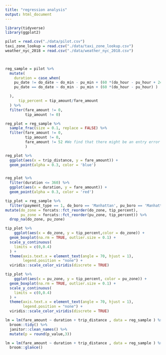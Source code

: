 ```yaml
---
title: "regression analysis"
output: html_document
---
```


```r
library(tidyverse)
library(ggplot2)

pilot = read.csv("./data/pilot.csv")
taxi_zone_lookup = read.csv("./data/taxi_zone_lookup.csv")
weather_nyc_2018 = read.csv("./data/weather_nyc_2018.csv")


  
reg_sample = pilot %>% 
  mutate(
    duration = case_when(
    pu_date != do_date ~ do_min - pu_min + (60 *(do_hour - pu_hour + 24)),
    pu_date == do_date ~ do_min - pu_min + (60 *(do_hour - pu_hour) )

  ),
      tip_percent = tip_amount/fare_amount
  ) %>% 
  filter(fare_amount != 0,
         tip_amount != 0)

reg_plot = reg_sample %>% 
  sample_frac(size = 0.1, replace = FALSE) %>% 
  filter(fare_amount != 0,
         tip_amount != 0,
         fare_amount != 52 #We find that there might be an entry error since all records that fare_amount is 52 have different distance and duration#
         ) 

reg_plot %>% 
  ggplot(aes(x = trip_distance, y = fare_amount)) +
  geom_point(alpha = 0.3, color = 'blue') 



```



```r
reg_plot %>% 
  filter(duration <= 360) %>% 
  ggplot(aes(x = duration, y = fare_amount)) +
  geom_point(alpha = 0.3, color = 'red')
```



```r
tip_plot = reg_sample %>% 
  filter(payment_type == 1, do_boro == 'Manhattan', pu_boro == 'Manhattan', do_zone != 'Unknown', pu_zone != 'Unknown') %>% 
mutate(do_zone = forcats::fct_reorder(do_zone, tip_percent),
       pu_zone = forcats::fct_reorder(pu_zone, tip_percent)) %>% 
  drop_na(do_zone, pu_zone)

tip_plot %>% 
    ggplot(aes(x = do_zone, y = tip_percent,color = do_zone)) +
  geom_boxplot(na.rm = TRUE, outlier.size = 0.1) +
  scale_y_continuous(
    limits = c(0,0.4)
  ) +
  theme(axis.text.x = element_text(angle = 70, hjust = 1), 
        legend.position = "none") +
  viridis::scale_color_viridis(discrete = TRUE)

```

```r

tip_plot %>% 
    ggplot(aes(x = pu_zone, y = tip_percent, color = pu_zone)) +
  geom_boxplot(na.rm = TRUE, outlier.size = 0.1) +
  scale_y_continuous(
    limits = c(0,0.4)
  ) +
  theme(axis.text.x = element_text(angle = 70, hjust = 1),
        legend.position = "none") +
  viridis::scale_color_viridis(discrete = TRUE)
```

```r
lm = lm(fare_amount ~ duration + trip_distance , data = reg_sample ) %>% 
  broom::tidy() %>% 
  janitor::clean_names() %>% 
  mutate(p = round(p_value,3))

lm = lm(fare_amount ~ duration + trip_distance , data = reg_sample ) %>%
  broom::glance()
```

